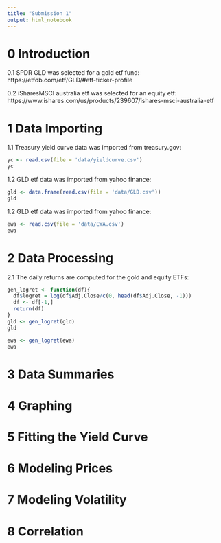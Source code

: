 ```yaml
---
title: "Submission 1"
output: html_notebook
---
```


# 0 Introduction

0.1 SPDR GLD was selected for a gold etf fund: https://etfdb.com/etf/GLD/#etf-ticker-profile

0.2 iSharesMSCI australia etf was selected for an equity etf: https://www.ishares.com/us/products/239607/ishares-msci-australia-etf


# 1 Data Importing
1.1 Treasury yield curve data was imported from treasury.gov:

```r
yc <- read.csv(file = 'data/yieldcurve.csv')
yc
```

1.2 GLD etf data was imported from yahoo finance:

```r
gld <- data.frame(read.csv(file = 'data/GLD.csv'))
gld
```

1.2 GLD etf data was imported from yahoo finance:

```r
ewa <- read.csv(file = 'data/EWA.csv')
ewa
```



# 2 Data Processing

2.1 The daily returns are computed for the gold and equity ETFs:
```r

gen_logret <- function(df){
  df$logret = log(df$Adj.Close/c(0, head(df$Adj.Close, -1)))
  df <- df[-1,]
  return(df)
}
gld <- gen_logret(gld)
gld

ewa <- gen_logret(ewa)
ewa

```


# 3 Data Summaries


# 4 Graphing


# 5 Fitting the Yield Curve


# 6 Modeling Prices


# 7 Modeling Volatility


# 8 Correlation